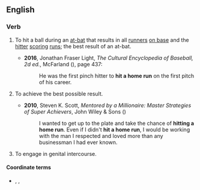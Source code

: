 ==English==

===Verb===
{{head|en|verb|head=[[hit]] a [[home run]]}}

# {{lb|en|baseball}} To hit a ball during an [[at-bat]] that results in all [[runners]] [[on base]] and the [[hitter]] [[scoring]] [[runs]]; the best result of an at-bat.
#* '''2016''', Jonathan Fraser Light, ''The Cultural Encyclopedia of Baseball, 2d ed.'', McFarland ({{ISBN|9781476617442}}), page 437:
#*: He was the first pinch hitter to '''hit a home run''' on the first pitch of his career.
# {{lb|en|figuratively}} To achieve the best possible result.
#* '''2010''', Steven K. Scott, ''Mentored by a Millionaire: Master Strategies of Super Achievers'', John Wiley & Sons ({{ISBN|9781118039953}})
#*: I wanted to get up to the plate and take the chance of '''hitting a home run'''. Even if I  didn't '''hit a home run''', I would be working with the man I respected and loved more than any businessman I had ever known.
# {{lb|en|colloquial}} To engage in genital intercourse.
#: {{rfquote-sense|en}}

====Coordinate terms====
* {{sense|to engage in genital intercourse}} {{l|en|get to first base}}, {{l|en|get to second base}}, {{l|en|get to third base}}
